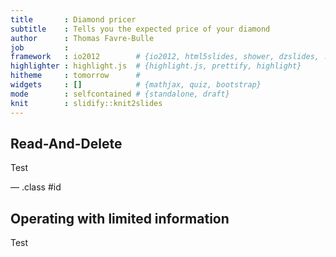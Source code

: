 ```yaml
---
title       : Diamond pricer
subtitle    : Tells you the expected price of your diamond
author      : Thomas Favre-Bulle
job         : 
framework   : io2012        # {io2012, html5slides, shower, dzslides, ...}
highlighter : highlight.js  # {highlight.js, prettify, highlight}
hitheme     : tomorrow      # 
widgets     : []            # {mathjax, quiz, bootstrap}
mode        : selfcontained # {standalone, draft}
knit        : slidify::knit2slides
---
```


## Read-And-Delete

Test

--- .class #id 

## Operating with limited information

Test